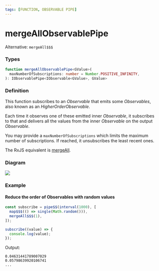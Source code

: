 ```yaml
---
tags: [FUNCTION, OBSERVABLE PIPE]
---
```


# mergeAllObservablePipe

Alternative: `mergeAll$$$`

### Types

```ts
function mergeAllObservablePipe<GValue>(
  maxNumberOfSubscriptions: number = Number.POSITIVE_INFINITY,
): IObservablePipe<IObservable<GValue>, GValue>
```

### Definition

This function subscribes to an *Observable* that emits some *Observables*, also known as an
*HigherOrderObservable*.

Each time it observes one of these emitted inner *Observable*, it subscribes to that and delivers all the values from the inner *Observable*
on the output *Observable*.

You may provide a `maxNumberOfSubscriptions` which limits the maximum number of subscriptions.
If reached, it unsubscribes the least recent ones.

The RxJS equivalent is [mergeAll](https://rxjs-dev.firebaseapp.com/api/operators/mergeAll).

### Diagram

[![](https://mermaid.ink/img/pako:eNqlksFqQjEQRX9lmJUF_YEsBMVuVbDdZTNJRg3kJa_J5IGI_94UtFbRRXE3zL3nzoXkiDY5RoWFvypHywtPu0ydjjr2lMVb31MUSKZwHsgEvt13nHc8C2H1q699z0DliTK6Br3dJq0-P36OXvXJdPo4Q_1pAzMdl0kY0sAZnvlLNcVmb7iApDv6MTNp11sjBQOF2rDC0YE53LH_rzt_qe78hbqNxTE2vCPv2oMfdQTQKHvuWKNqo-Mt1SAadTw1a-0dCb87Lymj2lIoPEaqkjaHaFFJrnwxnT_N2XX6Brcz3NI)](https://mermaid.live/edit#pako:eNqlksFqQjEQRX9lmJUF_YEsBMVuVbDdZTNJRg3kJa_J5IGI_94UtFbRRXE3zL3nzoXkiDY5RoWFvypHywtPu0ydjjr2lMVb31MUSKZwHsgEvt13nHc8C2H1q699z0DliTK6Br3dJq0-P36OXvXJdPo4Q_1pAzMdl0kY0sAZnvlLNcVmb7iApDv6MTNp11sjBQOF2rDC0YE53LH_rzt_qe78hbqNxTE2vCPv2oMfdQTQKHvuWKNqo-Mt1SAadTw1a-0dCb87Lymj2lIoPEaqkjaHaFFJrnwxnT_N2XX6Brcz3NI)

### Example

#### Reduce the order of Observables with random values

```ts
const subscribe = pipe$$(interval(1000), [
  map$$$(() => single(Math.random())),
  mergeAll$$$(1),
]);

subscribe((value) => {
  console.log(value);
});
```

Output:

```text
0.04631441789007029
0.05798639920106741
...
```

